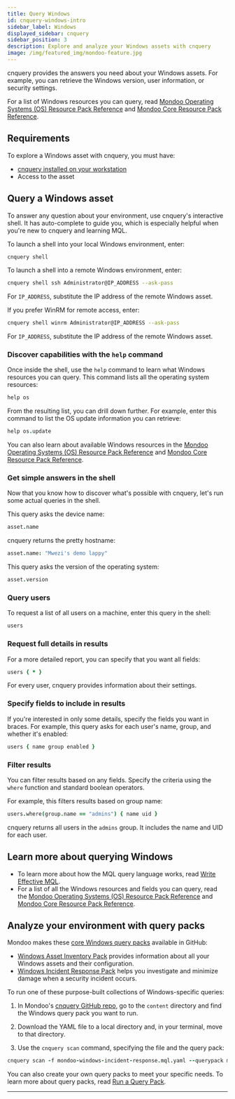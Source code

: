 ```yaml
---
title: Query Windows
id: cnquery-windows-intro
sidebar_label: Windows
displayed_sidebar: cnquery
sidebar_position: 3
description: Explore and analyze your Windows assets with cnquery
image: /img/featured_img/mondoo-feature.jpg
---
```


cnquery provides the answers you need about your Windows assets. For example, you can retrieve the Windows version, user information, or security settings.

For a list of Windows resources you can query, read [Mondoo Operating Systems (OS) Resource Pack Reference](/mql/resources/os-pack/) and [Mondoo Core Resource Pack Reference](/mql/resources/core-pack/).

## Requirements

To explore a Windows asset with cnquery, you must have:

- [cnquery installed on your workstation](/cnquery/)
- Access to the asset

## Query a Windows asset

To answer any question about your environment, use cnquery's interactive shell. It has auto-complete to guide you, which is especially helpful when you're new to cnquery and learning MQL.

To launch a shell into your local Windows environment, enter:

```bash
cnquery shell
```

To launch a shell into a remote Windows environment, enter:

```bash
cnquery shell ssh Administrator@IP_ADDRESS --ask-pass
```

For `IP_ADDRESS`, substitute the IP address of the remote Windows asset.

If you prefer WinRM for remote access, enter:

```bash
cnquery shell winrm Administrator@IP_ADDRESS --ask-pass
```

For `IP_ADDRESS`, substitute the IP address of the remote Windows asset.

### Discover capabilities with the `help` command

Once inside the shell, use the `help` command to learn what Windows resources you can query. This command lists all the operating system resources:

```coffeescript
help os
```

From the resulting list, you can drill down further. For example, enter this command to list the OS update information you can retrieve:

```coffeescript
help os.update
```

You can also learn about available Windows resources in the [Mondoo Operating Systems (OS) Resource Pack Reference](/mql/resources/os-pack/) and [Mondoo Core Resource Pack Reference](/mql/resources/core-pack/).

### Get simple answers in the shell

Now that you know how to discover what's possible with cnquery, let's run some actual queries in the shell.

This query asks the device name:

```coffeescript
asset.name
```

cnquery returns the pretty hostname:

```coffeescript
asset.name: "Mwezi's demo lappy"
```

This query asks the version of the operating system:

```coffeescript
asset.version
```

### Query users

To request a list of all users on a machine, enter this query in the shell:

```coffeescript
users
```

### Request full details in results

For a more detailed report, you can specify that you want all fields:

```coffeescript
users { * }
```

For every user, cnquery provides information about their settings.

### Specify fields to include in results

If you're interested in only some details, specify the fields you want in braces. For example, this query asks for each user's name, group, and whether it's enabled:

```coffeescript
users { name group enabled }
```

### Filter results

You can filter results based on any fields. Specify the criteria using the `where` function and standard boolean operators.

For example, this filters results based on group name:

```coffeescript
users.where(group.name == "admins") { name uid }
```

cnquery returns all users in the `admins` group. It includes the name and UID for each user.

## Learn more about querying Windows

- To learn more about how the MQL query language works, read [Write Effective MQL](/mql/mql.write/).
- For a list of all the Windows resources and fields you can query, read the [Mondoo Operating Systems (OS) Resource Pack Reference](/mql/resources/os-pack/) and [Mondoo Core Resource Pack Reference](/mql/resources/core-pack/).

## Analyze your environment with query packs

Mondoo makes these [core Windows query packs](https://github.com/mondoohq/cnquery) available in GitHub:

- [Windows Asset Inventory Pack](https://github.com/mondoohq/cnquery/blob/main/content/mondoo-windows-inventory.mql.yaml) provides information about all your Windows assets and their configuration.
- [Windows Incident Response Pack](https://github.com/mondoohq/cnquery/blob/main/content/mondoo-windows-incident-response.mql.yaml) helps you investigate and minimize damage when a security incident occurs.

To run one of these purpose-built collections of Windows-specific queries:

1. In Mondoo's [cnquery GitHub repo](https://github.com/mondoohq/cnquery), go to the `content` directory and find the Windows query pack you want to run.

2. Download the YAML file to a local directory and, in your terminal, move to that directory.

3. Use the `cnquery scan` command, specifying the file and the query pack:

```coffeescript
cnquery scan -f mondoo-windows-incident-response.mql.yaml --querypack mondoo-incident-response-windows
```

You can also create your own query packs to meet your specific needs. To learn more about query packs, read [Run a Query Pack](/cnquery/cnquery-run-pack/).

---
